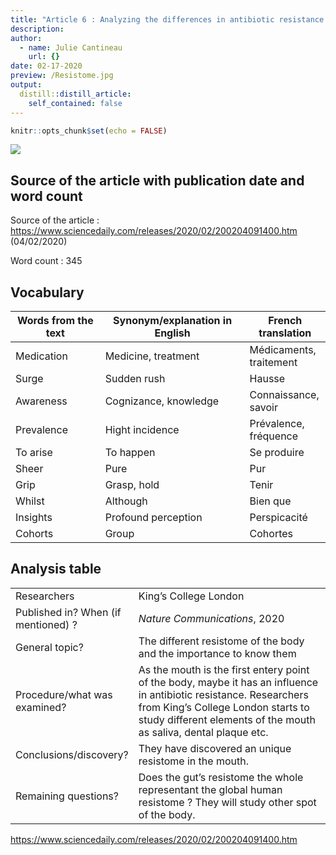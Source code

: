 ```yaml
---
title: "Article 6 : Analyzing the differences in antibiotic resistance between the gut and mouth microbiome"
description: 
author:
  - name: Julie Cantineau
    url: {}
date: 02-17-2020
preview: /Resistome.jpg
output:
  distill::distill_article:
    self_contained: false
---
```


```r
knitr::opts_chunk$set(echo = FALSE)
```

![](/R2.jpg)

## Source of the article with publication date and word count

Source of the article : <https://www.sciencedaily.com/releases/2020/02/200204091400.htm>
(04/02/2020)

Word count : 345

## Vocabulary 

| Words from the text | Synonym/explanation in English | French translation |
| ------------------- | ------------------------------ | -----------------|
|  Medication  | Medicine, treatment | Médicaments, traitement |
|  Surge  | Sudden rush | Hausse |
| Awareness | Cognizance, knowledge | Connaissance, savoir |
| Prevalence | Hight incidence | Prévalence, fréquence |
| To arise | To happen | Se produire |
| Sheer | Pure | Pur |
| Grip | Grasp, hold | Tenir |
| Whilst | Although | Bien que |
| Insights | Profound perception | Perspicacité |
| Cohorts | Group | Cohortes |


## Analysis table 

|                              |                                                                     |
| ---------------------------- | ------------------------------------------------------------------- |
| Researchers                  | King's College London |
| Published in? When (if mentioned) ? | *Nature Communications*, 2020 |
| General topic?               | The different resistome of the body and the importance to know them |
| Procedure/what was examined? | As the mouth is the first entery point of the body, maybe it has an influence in antibiotic resistance. Researchers from King's College London starts to study different elements of the mouth as saliva, dental plaque etc. |
| Conclusions/discovery?       | They have discovered an unique resistome in the mouth. |
| Remaining questions?         | Does the gut's resistome the whole representant the global human resistome ? They will study other spot of the body. |



<https://www.sciencedaily.com/releases/2020/02/200204091400.htm> 
